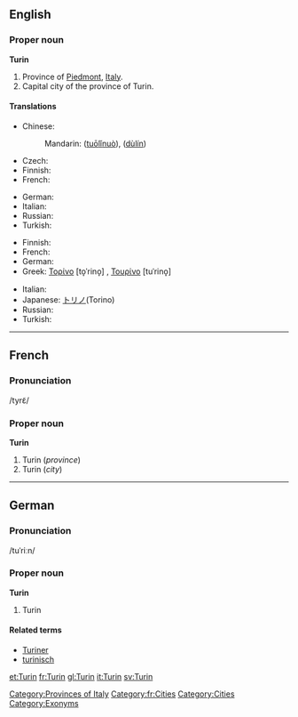==English==

===Proper noun===
'''Turin'''

# Province of [[Piedmont]], [[Italy]].
# Capital city of the province of Turin.

====Translations====
{{trans-top|province}}
* Chinese:
*: Mandarin: {{zh-ts|托里諾|托里诺}} ([[tuō]][[lǐ]][[nuò]]), {{zh-ts|杜林|杜林}} ([[dù]][[lín]])
* Czech: {{t-|cs|Turín}}
* Finnish: {{t-|fi|Torino}}
* French: {{t+|fr|Turin}}
{{trans-mid}}
* German: {{t-|de|Turin}}
* Italian: {{t+|it|Torino}}
* Russian: {{t+|ru|Турин|tr=Turín|sc=Cyrl}}
* Turkish: {{t-|tr|Torino}}
{{trans-bottom}}

{{trans-top|city}}
* Finnish: {{t-|fi|Torino}}
* French: {{t+|fr|Turin}}
* German: {{t-|de|Turin|n}}
* Greek: [[Τορίνο]] [to̞ˈrino̞] {{n}}, [[Τουρίνο]] [tuˈrino̞] {{n}}
{{trans-mid}}
* Italian: {{t+|it|Torino|f}}
* Japanese: [[トリノ]](Torino)
* Russian: {{t+|ru|Турин|m|tr=Turín|sc=Cyrl}}
* Turkish: {{t-|tr|Torino}}
{{trans-bottom}}

[[Category:Provinces of Italy]]

----

==French==

===Pronunciation===
/tyrɛ̃/

===Proper noun===
'''Turin'''

# Turin (''province'')
# Turin (''city'')

[[Category:fr:Cities]]

----

==German==

===Pronunciation===
/tuˈriːn/

===Proper noun===
'''Turin'''

# Turin

====Related terms====
* [[Turiner]]
* [[turinisch]]

[[Category:Cities]]
[[Category:Exonyms]]

[[et:Turin]]
[[fr:Turin]]
[[gl:Turin]]
[[it:Turin]]
[[sv:Turin]]
